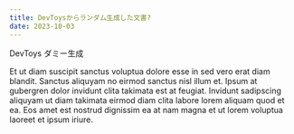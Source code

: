 ```yaml
---
title: DevToysからランダム生成した文書?
date: 2023-10-03
---
```


DevToys ダミー生成

Et ut diam suscipit sanctus voluptua dolore esse in sed vero erat diam blandit. Sanctus aliquyam no eirmod sanctus nisl illum et. Ipsum at gubergren dolor invidunt clita takimata est at feugiat. Invidunt sadipscing aliquyam ut diam takimata eirmod diam clita labore lorem aliquam quod et ea. Eos amet est nostrud dignissim ea at nam magna et ut lorem voluptua laoreet et ipsum iriure.
